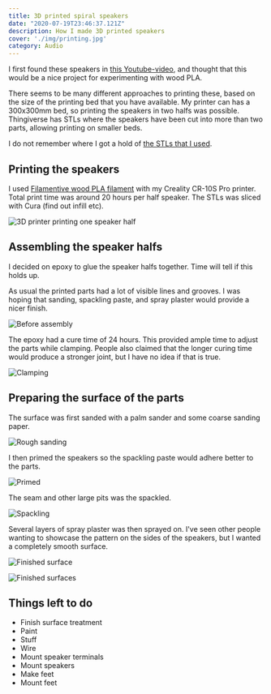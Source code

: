 ```yaml
---
title: 3D printed spiral speakers
date: "2020-07-19T23:46:37.121Z"
description: How I made 3D printed speakers
cover: './img/printing.jpg'
category: Audio
---
```


I first found these speakers in [this Youtube-video](https://www.youtube.com/watch?v=h-RSm97lkOU), and thought that this would be a nice project for experimenting with wood PLA.

There seems to be many different approaches to printing these, based on the size of the printing bed that you have available.
My printer can has a 300x300mm bed, so printing the speakers in two halfs was possible.
Thingiverse has STLs where the speakers have been cut into more than two parts, allowing printing on smaller beds.

I do not remember where I got a hold of [the STLs that I used](./files/akemake_spirula_4inch.zip).

## Printing the speakers

I used [Filamentive wood PLA filament](https://no.farnell.com/filamentive/10917/3d-printer-filament-wood-1-75mm/dp/2917113) with my Creality CR-10S Pro printer.
Total print time was around 20 hours per half speaker. The STLs was sliced with Cura (find out infill etc).

![3D printer printing one speaker half](./img/printing.jpg)

## Assembling the speaker halfs

I decided on epoxy to glue the speaker halfs together. Time will tell if this holds up.

As usual the printed parts had a lot of visible lines and grooves. I was hoping that sanding, spackling paste, and spray plaster would provide a nicer finish.

![Before assembly](./img/before-assembly.jpg)

The epoxy had a cure time of 24 hours. This provided ample time to adjust the parts while clamping.
People also claimed that the longer curing time would produce a stronger joint, but I have no idea if that is true.

![Clamping](./img/clamping.jpg)

## Preparing the surface of the parts

The surface was first sanded with a palm sander and some coarse sanding paper.

![Rough sanding](./img/rough-sanding.jpg)

I then primed the speakers so the spackling paste would adhere better to the parts.

![Primed](./img/primed.jpg)

The seam and other large pits was the spackled.

![Spackling](./img/spackling.jpg)

Several layers of spray plaster was then sprayed on.
I've seen other people wanting to showcase the pattern on the sides of the speakers, but I wanted a completely smooth surface.

![Finished surface](./img/finished-surface.jpg)

![Finished surfaces](./img/finished-surfaces.jpg)

## Things left to do

- Finish surface treatment
- Paint
- Stuff
- Wire
- Mount speaker terminals
- Mount speakers
- Make feet
- Mount feet
